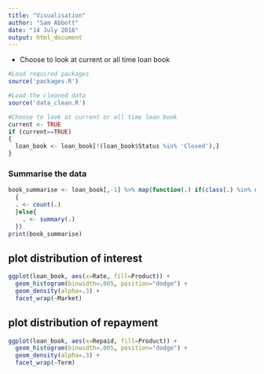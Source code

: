 ```yaml
---
title: "Visualisation"
author: "Sam Abbott"
date: "14 July 2016"
output: html_document
---
```


- Choose to look at current or all time loan book
```r
#Load required packages
source('packages.R')

#Load the cleaned data
source('data_clean.R')

#Choose to look at current or all time loan book
current <- TRUE
if (current==TRUE)
{
  loan_book <- loan_book[!(loan_book$Status %in% 'Closed'),]
}
```

### Summarise the data

```r


book_summarise <- loan_book[,-1] %>% map(function(.) if(class(.) %in% c('character'))
  {
  . <- count(.) 
  }else{
    . <- summary(.) 
  })
print(book_summarise)
```

## plot distribution of interest
```r
ggplot(loan_book, aes(x=Rate, fill=Product)) +
  geom_histogram(binwidth=.005, position="dodge") +
  geom_density(alpha=.3) +
  facet_wrap(~Market)

```

## plot distribution of repayment
```r
ggplot(loan_book, aes(x=Repaid, fill=Product)) +
  geom_histogram(binwidth=.005, position="dodge") +
  geom_density(alpha=.3) +
  facet_wrap(~Term)

```